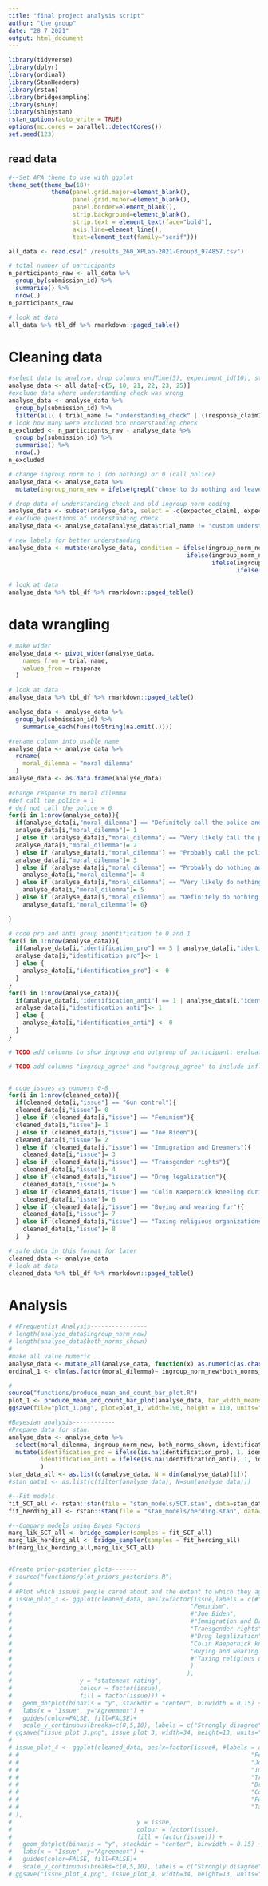 ```yaml
---
title: "final project analysis script"
author: "the group"
date: "28 7 2021"
output: html_document
---
```


```r
library(tidyverse)
library(dplyr)
library(ordinal)
library(StanHeaders)
library(rstan)
library(bridgesampling)
library(shiny)
library(shinystan)
rstan_options(auto_write = TRUE)
options(mc.cores = parallel::detectCores())
set.seed(123)


```

## read data
```r
#--Set APA theme to use with ggplot
theme_set(theme_bw(18)+
            theme(panel.grid.major=element_blank(),
                  panel.grid.minor=element_blank(),
                  panel.border=element_blank(),
                  strip.background=element_blank(),
                  strip.text = element_text(face="bold"),
                  axis.line=element_line(),
                  text=element_text(family="serif")))

all_data <- read.csv("./results_260_XPLab-2021-Group3_974857.csv")

# total number of participants
n_participants_raw <- all_data %>% 
  group_by(submission_id) %>% 
  summarise() %>% 
  nrow(.)  
n_participants_raw

# look at data
all_data %>% tbl_df %>% rmarkdown::paged_table()
```
# Cleaning data
```r
#select data to analyse. drop columns endTime(5), experiment_id(10), startDate(21), startTime(22), timeSpent(23), trial_number(25)
analyse_data <- all_data[-c(5, 10, 21, 22, 23, 25)]
#exclude data where understanding check was wrong
analyse_data <- analyse_data %>% 
  group_by(submission_id) %>% 
  filter(all( ( trial_name != "understanding_check" | ((response_claim1 == "correct" &  response_claim2 == "incorrect" & response_claim3 == "incorrect" & response_claim4 == "incorrect")))))
# look how many were excluded bco understanding check
n_excluded <- n_participants_raw - analyse_data %>% 
  group_by(submission_id) %>% 
  summarise() %>% 
  nrow(.)  
n_excluded

# change ingroup norm to 1 (do nothing) or 0 (call police)
analyse_data <- analyse_data %>%
  mutate(ingroup_norm_new = ifelse(grepl("chose to do nothing and leave the robber alone.$",ingroup_norm),1,ifelse(grepl("chose to call the police and report the robber.$",ingroup_norm),-1,NA)))

# drop data of understanding check and old ingroup norm coding
analyse_data <- subset(analyse_data, select = -c(expected_claim1, expected_claim2, expected_claim3, expected_claim4, response_claim1, response_claim2, response_claim3, response_claim4, ingroup_norm))
# exclude questions of understanding check
analyse_data <- analyse_data[analyse_data$trial_name != "custom understanding check", ]    

# new labels for better understanding
analyse_data <- mutate(analyse_data, condition = ifelse(ingroup_norm_new ==0 & both_norms_shown ==0, "Ingroup norm favoured calling police, only ingroup norm shown",
                                                  ifelse(ingroup_norm_new ==1 & both_norms_shown==0, "Ingroup norm favoured leaving robber alone, only ingroup norm shown",
                                                         ifelse(ingroup_norm_new ==1 & both_norms_shown==1, "Ingroup norm favoured leaving robber alone, both norms shown",
                                                                ifelse(ingroup_norm_new ==0 & both_norms_shown ==1,"Ingroup norm favoured calling the police, both norms shown",
                                                                       NA)))))
# look at data
analyse_data %>% tbl_df %>% rmarkdown::paged_table()
```

# data wrangling
```r
# make wider
analyse_data <- pivot_wider(analyse_data,
    names_from = trial_name,
    values_from = response
  )

# look at data
analyse_data %>% tbl_df %>% rmarkdown::paged_table()

analyse_data <- analyse_data %>% 
  group_by(submission_id) %>%
    summarise_each(funs(toString(na.omit(.))))

#rename column into usable name
analyse_data <- analyse_data %>%
  rename(
    moral_dilemma = "moral dilemma"
  )
analyse_data <- as.data.frame(analyse_data)
    
#change response to moral dilemma
#def call the police = 1
# def not call the police = 6
for(i in 1:nrow(analyse_data)){
  if(analyse_data[i,"moral_dilemma"] == "Definitely call the police and report the robber"){
  analyse_data[i,"moral_dilemma"]= 1
  } else if (analyse_data[i,"moral_dilemma"] == "Very likely call the police and report the robber"){
  analyse_data[i,"moral_dilemma"]= 2
  } else if (analyse_data[i,"moral_dilemma"] == "Probably call the police and report the robber"){
  analyse_data[i,"moral_dilemma"]= 3
  } else if (analyse_data[i,"moral_dilemma"] == "Probably do nothing and the leave the robber alone"){
    analyse_data[i,"moral_dilemma"]= 4
  } else if (analyse_data[i,"moral_dilemma"] == "Very likely do nothing and the leave the robber alone"){
    analyse_data[i,"moral_dilemma"]= 5
  } else if (analyse_data[i,"moral_dilemma"] == "Definitely do nothing and leave the robber alone"){
    analyse_data[i,"moral_dilemma"]= 6}

}

# code pro and anti group identification to 0 and 1
for(i in 1:nrow(analyse_data)){
  if(analyse_data[i,"identification_pro"] == 5 | analyse_data[i,"identification_pro"] == 6 | analyse_data[i,"identification_pro"] == 7){
  analyse_data[i,"identification_pro"]<- 1
  } else {
    analyse_data[i,"identification_pro"] <- 0 
  }
}
for(i in 1:nrow(analyse_data)){
  if(analyse_data[i,"identification_anti"] == 1 | analyse_data[i,"identification_anti"] == 2 | analyse_data[i,"identification_anti"] == 3){
  analyse_data[i,"identification_anti"]<- 1
  } else {
    analyse_data[i,"identification_anti"] <- 0 
  }
}

# TODO add columns to show ingroup and outgroup of participant: evaluate statement response

# TODO add columns "ingroup_agree" and "outgroup_agree" to include influence of identification in model


# code issues as numbers 0-8
for(i in 1:nrow(cleaned_data)){
  if(cleaned_data[i,"issue"] == "Gun control"){
  cleaned_data[i,"issue"]= 0
  } else if (cleaned_data[i,"issue"] == "Feminism"){
  cleaned_data[i,"issue"]= 1
  } else if (cleaned_data[i,"issue"] == "Joe Biden"){
  cleaned_data[i,"issue"]= 2
  } else if (cleaned_data[i,"issue"] == "Immigration and Dreamers"){
    cleaned_data[i,"issue"]= 3
  } else if (cleaned_data[i,"issue"] == "Transgender rights"){
    cleaned_data[i,"issue"]= 4
  } else if (cleaned_data[i,"issue"] == "Drug legalization"){
    cleaned_data[i,"issue"]= 5
  } else if (cleaned_data[i,"issue"] == "Colin Kaepernick kneeling during the national anthem"){
    cleaned_data[i,"issue"]= 6
  } else if (cleaned_data[i,"issue"] == "Buying and wearing fur"){
    cleaned_data[i,"issue"]= 7
  } else if (cleaned_data[i,"issue"] == "Taxing religious organizations"){
    cleaned_data[i,"issue"]= 8
  }  }

# safe data in this format for later
cleaned_data <- analyse_data
# look at data
cleaned_data %>% tbl_df %>% rmarkdown::paged_table()

```
# Analysis
```r
# #Frequentist Analysis----------------
# length(analyse_data$ingroup_norm_new)
# length(analyse_data$both_norms_shown)
# 
#make all value numeric
analyse_data <- mutate_all(analyse_data, function(x) as.numeric(as.character(x)))
ordinal_1 <- clm(as.factor(moral_dilemma)~ ingroup_norm_new*both_norms_shown, data=analyse_data)

# 
source("functions/produce_mean_and_count_bar_plot.R")
plot_1 <- produce_mean_and_count_bar_plot(analyse_data, bar_width_means=0.5, bar_width_response=0.3)
ggsave(file="plot_1.png", plot=plot_1, width=190, height = 110, units="mm")  

#Bayesian analysis------------
#Prepare data for stan.
analyse_data <- analyse_data %>%
  select(moral_dilemma, ingroup_norm_new, both_norms_shown, identification_pro, identification_anti) %>% #select relevant columns
  mutate(identification_pro = ifelse(is.na(identification_pro), 1, identification_pro), #For the experiment we assumed that participants identified with the ingroup and not with the outgroup.
         identification_anti = ifelse(is.na(identification_anti), 1, identification_anti)
         )
stan_data_all <- as.list(c(analyse_data, N = dim(analyse_data)[1]))
#stan_data1 <- as.list(c(filter(analyse_data), N=sum(analyse_data)))

#--Fit models
fit_SCT_all <- rstan::stan(file = "stan_models/SCT.stan", data=stan_data_all, iter=10000, chains=4, seed = 123, control=list(adapt_delta = 0.99))
fit_herding_all <- rstan::stan(file = "stan_models/herding.stan", data=stan_data_all, iter=10000, chains=4, control=list(adapt_delta = 0.99))

#--Compare models using Bayes Factors
marg_lik_SCT_all <- bridge_sampler(samples = fit_SCT_all)
marg_lik_herding_all <- bridge_sampler(samples = fit_herding_all)
bf(marg_lik_herding_all,marg_lik_SCT_all)


#Create prior-posterior plots-------
# source("functions/plot_priors_posteriors.R")
# 
# #Plot which issues people cared about and the extent to which they agreed with them-------
# issue_plot_3 <- ggplot(cleaned_data, aes(x=factor(issue,labels = c(#"Gun control", 
#                                                  "Feminism",
#                                                  #"Joe Biden",
#                                                  #"Immigration and Dreamers",
#                                                  "Transgender rights",
#                                                  #"Drug legalization",
#                                                  "Colin Kaepernick kneeling during the national anthem",
#                                                  "Buying and wearing fur"
#                                                  #"Taxing religious organizations"
#                                                  )
#                                                 ),
#                   y = "statement rating", 
#                   colour = factor(issue),
#                   fill = factor(issue))) + 
#   geom_dotplot(binaxis = "y", stackdir = "center", binwidth = 0.15) +
#   labs(x = "Issue", y="Agreement") + 
#   guides(color=FALSE, fill=FALSE)+
#   scale_y_continuous(breaks=c(0,5,10), labels = c("Strongly disagree", "Neutral", "Strongly agree"))
# ggsave("issue_plot_3.png", issue_plot_3, width=34, height=13, units="cm")
# 
# issue_plot_4 <- ggplot(cleaned_data, aes(x=factor(issue#, #labels = c("Gun \n control", 
# #                                                                 "Feminism", 
# #                                                                 "Joe \n Biden", 
# #                                                                 "Immigration",
# #                                                                 "Transgender \n rights",
# #                                                                 "Drug \n legalization",
# #                                                                 "Colin \n Kaepernick",
# #                                                                 "Fur is \n wrong",
# #                                                                 "Taxing religious organizations")
# ),
#                                   y = issue, 
#                                   colour = factor(issue),
#                                   fill = factor(issue))) + 
#   geom_dotplot(binaxis = "y", stackdir = "center", binwidth = 0.15) +
#   labs(x = "Issue", y="Agreement") + 
#   guides(color=FALSE, fill=FALSE)+
#   scale_y_continuous(breaks=c(0,5,10), labels = c("Strongly disagree", "Neutral", "Strongly agree"))
# ggsave("issue_plot_4.png", issue_plot_4, width=34, height=13, units="cm")
```

